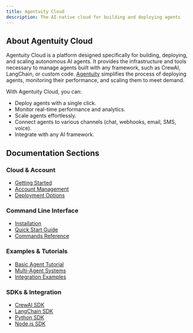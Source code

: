 ```yaml
---
title: Agentuity Cloud
description: The AI-native cloud for building and deploying agents
---
```


## About Agentuity Cloud

Agentuity Cloud is a platform designed specifically for building, deploying, and scaling autonomous AI agents. It provides the infrastructure and tools necessary to manage agents built with any framework, such as CrewAI, LangChain, or custom code. [Agentuity](https://agentuity.com/) simplifies the process of deploying agents, monitoring their performance, and scaling them to meet demand.

With Agentuity Cloud, you can:

*   Deploy agents with a single click.
*   Monitor real-time performance and analytics.
*   Scale agents effortlessly.
*   Connect agents to various channels (chat, webhooks, email, SMS, voice).
*   Integrate with any AI framework.

## Documentation Sections

<Cards>
  <Card
    title="Cloud & Account"
    href="/docs/Cloud"
    description="Learn about Agentuity Cloud features, account management, and general platform information."
  />
</Cards>

### Cloud & Account
- [Getting Started](/docs/Cloud/getting-started)
- [Account Management](/docs/Cloud/account)
- [Deployment Options](/docs/Cloud/deployment)

<Cards>
  <Card
    title="Command Line Interface"
    href="/docs/CLI"
    description="Get started with the Agentuity CLI for managing your agents and deployments from the terminal."
  />
</Cards>

### Command Line Interface
- [Installation](/docs/CLI/installation)
- [Quick Start Guide](/docs/CLI/quickstart)
- [Commands Reference](/docs/CLI/commands)

<Cards>
  <Card
    title="Examples & Tutorials"
    href="/docs/Examples"
    description="Explore sample projects, step-by-step tutorials, and implementation guides."
  />
</Cards>

### Examples & Tutorials
- [Basic Agent Tutorial](/docs/Examples/basic-agent)
- [Multi-Agent Systems](/docs/Examples/multi-agent)
- [Integration Examples](/docs/Examples/integrations)

<Cards>
  <Card
    title="SDKs & Integration"
    href="/docs/SDKs"
    description="Integrate Agentuity Cloud into your applications using our SDKs and APIs."
  />
</Cards>

### SDKs & Integration
- [CrewAI SDK](/docs/SDKs/crew)
- [LangChain SDK](/docs/SDKs/langchain)
- [Python SDK](/docs/SDKs/python)
- [Node.js SDK](/docs/SDKs/nodejs)

